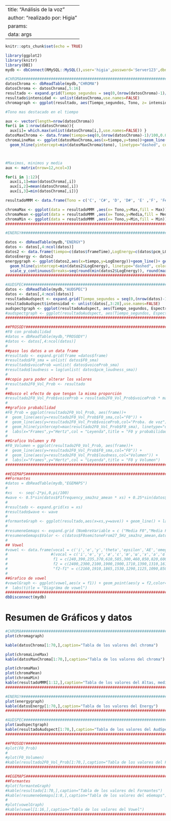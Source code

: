 
---
title: "Análisis de la voz"
author: "realizado por: Higia"
params: 
  data: args
---
```r

knitr::opts_chunk$set(echo = TRUE)

library(ggplot2)
library(knitr)
library(DBI)
mydb <- dbConnect(RMySQL::MySQL(),user='higia',password='Server123',dbname='parkinsoft', host='localhost') 

#CHROMA###########################################################################################################################################
datosChroma <- dbReadTable(mydb,"CHROMA") 
datosChroma <- datosChroma[,5:16]
resultado <- expand.grid(Tiempo_segundos = seq(0,(nrow(datosChroma)-1)/100,0.01),Tono = c('C', 'C#', 'D', 'D#', 'E' ,'F', 'F#', 'G', 'G#', 'A', 'A#', 'B'))
resultado$intensidad <- unlist(datosChroma,use.names=FALSE)
chromagraph <- ggplot(resultado, aes(Tiempo_segundos, Tono, z= intensidad)) + geom_tile(aes(fill = intensidad)) + theme_bw() + labs(title='Chroma')

#Tono mas destacado en el tiempo

aux <- vector(length=nrow(datosChroma))
for(i in 1:nrow(datosChroma)){
  aux[i]= which.max(unlist(datosChroma[i,],use.names=FALSE)) }
datosMaxChroma <- data.frame(tiempo=seq(0,(nrow(datosChroma)-1)/100,0.01), tono = aux)
chromaLineMax <- ggplot(datosMaxChroma,aes(x=tiempo,y=tono))+geom_line()+ geom_hline(yintercept=max(datosMaxChroma$tono), linetype="dashed", color = "red") + 
  geom_hline(yintercept=min(datosMaxChroma$tono), linetype="dashed", color = "blue") + geom_hline(yintercept=mean(datosMaxChroma$tono), linetype="dashed", color = "green") + labs(title='Tono con el maxima intensidad')



#Maximos, minimos y media
aux <- matrix(nrow=12,ncol=3)

for(i in 1:12){
  aux[i,1]=max(datosChroma[,i])
  aux[i,2]=mean(datosChroma[,i])
  aux[i,3]=min(datosChroma[,i])}

resultadoMMM <- data.frame(Tono = c('C', 'C#', 'D', 'D#', 'E' ,'F', 'F#', 'G', 'G#', 'A', 'A#', 'B'), Max = aux[,1] , Media = aux[,2], Min = aux[,3])

chromaMax <- ggplot(data = resultadoMMM ,aes(x= Tono,y=Max,fill = Max)) + geom_bar(stat = "identity") + labs(title='Maximo')
chromaMean <-ggplot(data = resultadoMMM ,aes(x= Tono,y=Media,fill = Media)) + geom_bar(stat = "identity") + labs(title='Media')
chromaMin <- ggplot(data = resultadoMMM ,aes(x= Tono,y=Min,fill = Min)) + geom_bar(stat = "identity") + labs(title='Minimo')
###################################################################################################################################################

#ENERGY###########################################################################################################################################

datos <- dbReadTable(mydb,"ENERGY")
datos <- datos[,4:ncol(datos)]
datos2 <- data.frame(tiempo=c(datos$frameTime),LogEnergy=c(datos$pcm_LOGenergy))
datosEnergy <- datos2
energygraph <- ggplot(datos2,aes(x=tiempo,y=LogEnergy))+geom_line()+ geom_hline(yintercept=max(datos2$LogEnergy), linetype="dashed", color = "red") + 
  geom_hline(yintercept=min(datos2$LogEnergy), linetype="dashed", color = "blue") + geom_hline(yintercept=mean(datos2$LogEnergy), linetype="dashed", color = "green") +
  scale_y_continuous(breaks=seq(round(min(datos2$LogEnergy)), round(max(datos2$LogEnergy)), 1)) + labs(title='Energia de la voz')
###################################################################################################################################################

#AUDSPEC###########################################################################################################################################
datos <- dbReadTable(mydb,"AUDSPEC")
datos <- datos[,4:ncol(datos)]
resultadoAudspect <- expand.grid(Tiempo_segundos = seq(0,(nrow(datos)-1)/100,0.01),Espectro = seq(0,25,1))
resultadoAudspect$intensidad <- unlist(datos[,3:28],use.names=FALSE)
audspectgraph <- ggplot(resultadoAudspect, aes(Tiempo_segundos, Espectro, z= intensidad)) + geom_tile(aes(fill = intensidad)) + theme_bw() + labs(title='AudSpect')
#audspectgraph <- ggplot(resultadoAudspect, aes(Tiempo_segundos, Espectro, z= intensidad)) + geom_tile(aes(fill = intensidad)) + theme_bw() + labs(title='AudSpect') + scale_fill_gradient(low="black", high="blue") 
####################################################################################################################################################

##PROSODY############################################################################################################################
#F0 con probabilidad
#datos = dbReadTable(mydb,"PROSODY")
#datos <- datos[,4:ncol(datos)]
#
##paso los datos a un data frame
#resultado <- expand.grid(frame =datos$frame)
#resultado$F0_sma = unlist( datos$F0_sma)
#resultado$voiceProb =unlist( datos$voiceProb_sma)
#resultado$loudness = log(unlist( datos$pcm_loudness_sma))
#
##copio para poder alterar los valores
#resultado2F0_Vol_Prob <- resultado
#
##Busco el efecto de que tengan la misma proporción
#resultado2F0_Vol_Prob$voiceProb = resultado2F0_Vol_Prob$voiceProb * max(resultado$F0_sma)
#
##grafico probabilidad
#F0_Prob = ggplot(resultado2F0_Vol_Prob, aes(frame))+
#  geom_line(aes(y=resultado2F0_Vol_Prob$F0_sma,col="F0")) +
#  geom_line(aes(y=resultado2F0_Vol_Prob$voiceProb,col="Proba. de voz")) +
#  geom_hline(yintercept=max(resultado2F0_Vol_Prob$F0_sma), linetype="dashed", color = "blue")+
#  labs(x="Frames",y="Hertz",col = "Leyenda",title = "F0 y probabilidad de voz")
#
##Grafico Volumen y F0
#F0_Volumen = ggplot(resultado2F0_Vol_Prob, aes(frame))+
#  geom_line(aes(y=resultado2F0_Vol_Prob$F0_sma,col="F0")) +
#  geom_line(aes(y=resultado2F0_Vol_Prob$loudness,col="Volumen")) +
#  labs(x="Frames",y="Hertz",col = "Leyenda",title = "F0 y Volumen")
##############################################################################################################################################

##EGEMAPS######################################################################################################################
##Formantes
#datos = dbReadTable(mydb,"EGEMAPS")
#
#xs   <- seq(-2*pi,0,pi/100)
#wave <- 0.5*sin(datos$F1frequency_sma3nz_amean * xs) + 0.25*sin(datos$F2frequency_sma3nz_amean * xs) + 0.125 * sin(datos$F3frequency_sma3nz_amean * xs)
#
#resultado <- expand.grid(xs = xs)
#resultado$wave <- wave
#
#formanteGraph <- ggplot(resultado,aes(x=xs,y=wave)) + geom_line() + labs(title = "Transformada de fourier con las medias de F1, F2 y F3")
#
#resumeneGemaps <- expand.grid (NombreVariable = c ("Media F0","Media F1","Media F2","Media F3","Media de jitter Local","Desviación estándar de jitter Local en DB","Media de shimmer Local","Desviación estándar de shimmer Local en dB"))
#resumeneGemaps$Valor <- c(datos$F0semitoneFrom27_5Hz_sma3nz_amean,datos$F1frequency_sma3nz_amean,datos$F2frequency_sma3nz_amean,datos$F3frequency_sma3nz_amean,datos$jitterLocal_sma3nz_amean,datos$jitterLocal_sma3nz_stddevNorm,datos$shimmerLocaldB_sma3nz_amean,datos$shimmerLocaldB_sma3nz_stddevNorm)
#
## Vowel
#vowel <- data.frame(vocal = c('i','e','y','theta','epsilon','AE','omega','gamma','a','ce','lambda','mu','o','o abierta','alpha','alpha invertida'),
#                   #(vocal = c('i','e','y','ø','ɛ','œ','ɯ','ɤ','a','ɶ','ʌ','u','o','ɔ','ɑ','ɒ'),
#                    f1 = c(240,390,235,370,610,585,300,460,850,820,600,250,360,500,750,700),
#                    f2 = c(2400,2300,2100,1900,1900,1710,1390,1310,1610,1530,1170,595,640,700,940,760),
#                    "f2-f1" = c(2160,1910,1865,1530,1290,1125,1090,850,760,710,570,345,280,200,190,60))
#
##Grafico de vowel
#vowelGraph <- ggplot(vowel,aes(x = f1)) + geom_point(aes(y = f2,color="vowel")) + geom_point(aes(x=datos$F1frequency_sma3nz_amean,y=datos$F2frequency_sma3nz_amean,color="paciente"))+
#  labs(title = "Diagráma de vowel")
#######################################################################################################################
dbDisconnect(mydb)
```


# Resumen de Gráficos y datos


```r
#CHROMA######################################################################################
plot(chromagraph)

kable(datosChroma[1:70,],caption="Tabla de los valores del chroma")

plot(chromaLineMax)
kable(datosMaxChroma[1:70,],caption="Tabla de los valores del chroma")

plot(chromaMax)
plot(chromaMean)
plot(chromaMin)
kable(resultadoMMM[1:12,],caption="Tabla de los valores del Altas, media y baja del Chroma")
#############################################################################################

#ENERGY######################################################################################
plot(energygraph)
kable(datosEnergy[1:70,],caption="Tabla de los valores del Energy")
#############################################################################################

#AUDSPEC#####################################################################################
plot(audspectgraph)
kable(resultadoAudspect[1:70,],caption="Tabla de los valores del AudSpect")
#############################################################################################

##PROSODY####################################################################################
#plot(F0_Prob)
#
#plot(F0_Volumen)
#kable(resultado2F0_Vol_Prob[1:70,],caption="Tabla de los valores del F0 y Volumen")
#############################################################################################

##EGEMAPS####################################################################################
##Formantes
#plot(formanteGraph)
#kable(resultado[1:70,],caption="Tabla de los valores del Formantes")
#kable(resumeneGemaps[1:8,],caption="Tabla de los valores del eGemaps")
#
#plot(vowelGraph)
#kable(vowel[1:16,],caption="Tabla de los valores del Vowel")
#############################################################################################
```


